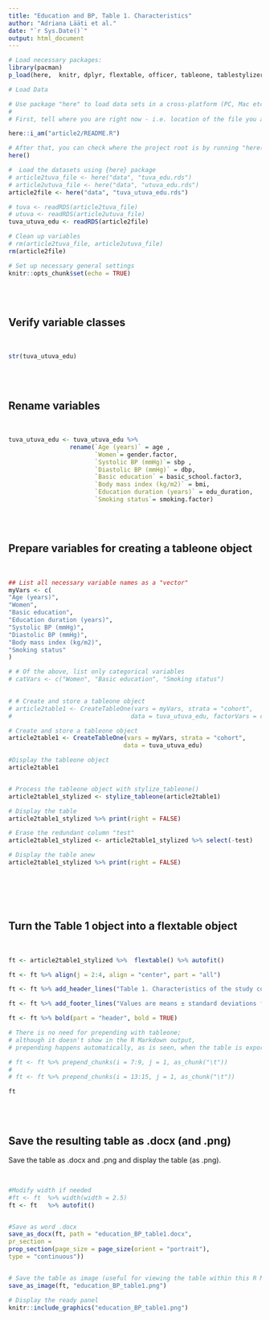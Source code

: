 ```yaml
---
title: "Education and BP, Table 1. Characteristics"
author: "Adriana Lääti et al."
date: "`r Sys.Date()`"
output: html_document
---
```

 

```r

# Load necessary packages:
library(pacman)
p_load(here,  knitr, dplyr, flextable, officer, tableone, tablestylizer, tableone)

# Load Data

# Use package "here" to load data sets in a cross-platform (PC, Mac etc.) way:
#
# First, tell where you are right now - i.e. location of the file you are running right now

here::i_am("article2/README.R")

# After that, you can check where the project root is by running "here()"
here()

#  Load the datasets using {here} package
# article2tuva_file <- here("data", "tuva_edu.rds")
# article2utuva_file <- here("data", "utuva_edu.rds")
article2file <- here("data", "tuva_utuva_edu.rds")

# tuva <- readRDS(article2tuva_file)
# utuva <- readRDS(article2utuva_file)
tuva_utuva_edu <- readRDS(article2file)

# Clean up variables
# rm(article2tuva_file, article2utuva_file)
rm(article2file)

# Set up necessary general settings
knitr::opts_chunk$set(echo = TRUE)

```
 

<br>
<br>

## Verify variable classes

<br>

```r

str(tuva_utuva_edu)

```


<br>
<br>

## Rename variables

<br>

```r

tuva_utuva_edu <- tuva_utuva_edu %>%
                 rename(`Age (years)` = age ,
                        `Women`= gender.factor,
                        `Systolic BP (mmHg)`= sbp ,
                        `Diastolic BP (mmHg)` = dbp,
                        `Basic education` = basic_school.factor3,
                        `Body mass index (kg/m2)` = bmi,
                        `Education duration (years)` = edu_duration,
                        `Smoking status`= smoking.factor)

```

<br>
<br>

## Prepare variables for creating a tableone object

<br>

```r

## List all necessary variable names as a "vector"
myVars <- c(
"Age (years)",
"Women",
"Basic education",
"Education duration (years)",
"Systolic BP (mmHg)",
"Diastolic BP (mmHg)",
"Body mass index (kg/m2)",
"Smoking status"
)

# # Of the above, list only categorical variables
# catVars <- c("Women", "Basic education", "Smoking status")

  
# # Create and store a tableone object
# article2table1 <- CreateTableOne(vars = myVars, strata = "cohort",
#                                 data = tuva_utuva_edu, factorVars = catVars)

# Create and store a tableone object
article2table1 <- CreateTableOne(vars = myVars, strata = "cohort",
                                data = tuva_utuva_edu)

#Display the tableone object
article2table1


# Process the tableone object with stylize_tableone()
article2table1_stylized <- stylize_tableone(article2table1)

# Display the table
article2table1_stylized %>% print(right = FALSE) 

# Erase the redundant column "test"
article2table1_stylized <- article2table1_stylized %>% select(-test)

# Display the table anew
article2table1_stylized %>% print(right = FALSE) 

  
```


<br>
<br>

## Turn the Table 1 object into a flextable object

<br>

```r

ft <- article2table1_stylized %>%  flextable() %>% autofit()

ft <- ft %>% align(j = 2:4, align = "center", part = "all")

ft <- ft %>% add_header_lines("Table 1. Characteristics of the study cohorts.")

ft <- ft %>% add_footer_lines("Values are means ± standard deviations for continuous data and numbers and percentages for categorical data. BP, blood pressure.")

ft <- ft %>% bold(part = "header", bold = TRUE)

# There is no need for prepending with tableone;
# although it doesn't show in the R Markdown output,
# prepending happens automatically, as is seen, when the table is exported as docx

# ft <- ft %>% prepend_chunks(i = 7:9, j = 1, as_chunk("\t"))
# 
# ft <- ft %>% prepend_chunks(i = 13:15, j = 1, as_chunk("\t"))

ft

```

<br>
<br>


## Save the resulting table as .docx (and .png)

Save the table as .docx and .png and display the table (as .png).

<br>

```r

#Modify width if needed
#ft <- ft  %>% width(width = 2.5)
ft <- ft   %>% autofit()


#Save as word .docx
save_as_docx(ft, path = "education_BP_table1.docx",
pr_section =
prop_section(page_size = page_size(orient = "portrait"),
type = "continuous"))


# Save the table as image (useful for viewing the table within this R Markdown document)
save_as_image(ft, "education_BP_table1.png")

```


```r

# Display the ready panel
knitr::include_graphics("education_BP_table1.png")

```


